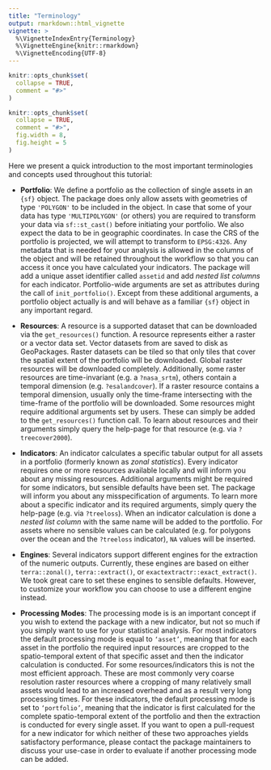 ```yaml
---
title: "Terminology"
output: rmarkdown::html_vignette
vignette: >
  %\VignetteIndexEntry{Terminology}
  %\VignetteEngine{knitr::rmarkdown}
  %\VignetteEncoding{UTF-8}
---
```


```r
knitr::opts_chunk$set(
  collapse = TRUE,
  comment = "#>"
)
```

```r
knitr::opts_chunk$set(
  collapse = TRUE,
  comment = "#>",
  fig.width = 8,
  fig.height = 5
)
```

Here we present a quick introduction to the most important terminologies and concepts
used throughout this tutorial:

- **Portfolio**: We define a portfolio as
the collection of single assets in an <code>{sf}</code> object. The package
does only allow assets with geometries of type `'POLYGON'` to be included in the object.
In case that some of your data has type `'MULTIPOLYGON'` (or others) you are required to 
transform your data via <code>sf::st_cast()</code> before initiating your portfolio. 
We also expect the data to be in geographic coordinates. 
In case the CRS of the portfolio is projected, we will attempt to transform to
<code>EPSG:4326</code>. Any metadata that is needed for your analysis is allowed
in the columns of the object and will be retained throughout the workflow so that
you can access it once you have calculated your indicators.
The package will add a unique asset identifier called <code>assetid</code> and
add *nested list columns* for each indicator. Portfolio-wide arguments are set as 
attributes during the call of <code>init_portfolio()</code>. Except from these additional
arguments, a portfolio object actually is and will behave as a familiar <code>{sf}</code>
object in any important regard.

- **Resources**: A resource is a supported dataset that can be downloaded via the 
<code>get_resources()</code> function. A resource represents either a raster or a 
vector data set. Vector datasets from are saved to disk as
GeoPackages. Raster datasets can be tiled so that only tiles that cover the 
spatial extent of the portfolio will be downloaded. Global raster resources will
be downloaded completely. Additionally, some raster resources are time-invariant
(e.g. a <code>?nasa_srtm</code>), others contain a temporal dimension (e.g. <code>?esalandcover</code>). 
If a raster resource contains a temporal dimension, usually only the time-frame 
intersecting with the time-frame of the portfolio will be downloaded. Some resources might
require additional arguments set by users. These can simply be added to the 
<code>get_resources()</code> function call. To learn about resources and
their arguments simply query the help-page for that resource (e.g. via <code>?treecover2000</code>).

- **Indicators**: An indicator calculates a specific tabular output for all
assets in a portfolio (formerly known as *zonal statistics*). Every indicator
requires one or more resources available locally and will inform you about any
missing resources. Additional arguments might be required for some indicators, 
but sensible defaults have been set. The package will inform you about any 
misspecification of arguments. To learn more about a specific indicator and its 
required arguments, simply query the help-page (e.g. via <code>?treeloss</code>). 
When an indicator calculation is done a *nested list column* with the same name 
will be added to the portfolio. For assets where no sensible values can be 
calculated (e.g. for polygons over the ocean and the `?treeloss` indicator),
`NA` values will be inserted.

- **Engines**: Several indicators support different engines for the extraction of
the numeric outputs. Currently, these engines are based on either <code>terra::zonal()</code>,
<code>terra::extract()</code>, or <code>exactextractr::exact_extract()</code>. We took 
great care to set these engines to sensible defaults. However, to 
customize your workflow you can choose to use a different engine instead.

- **Processing Modes**: The processing mode is is an important concept if you wish 
to extend the package with a new indicator, but not so much if you simply want to
use for your statistical analysis. For most indicators the default processing 
mode is equal to <code>'asset'</code>, meaning that for each asset in the 
portfolio the required input resources are cropped to the spatio-temporal extent 
of that specific asset and then the indicator calculation is conducted. For some 
resources/indicators this is not the most efficient approach. These are most 
commonly very coarse resolution raster resources where a cropping of many 
relatively small assets would lead to an increased overhead and as a result
very long processing times. For these indicators, the default processing mode is
set to <code>'portfolio'</code>, meaning that the indicator is first calculated for the
complete spatio-temporal extent of the portfolio and then the extraction is conducted
for every single asset. If you want to open a pull-request for a new indicator for
which neither of these two approaches yields satisfactory performance, please contact
the package maintainers to discuss your use-case in order to evaluate if another
processing mode can be added.
